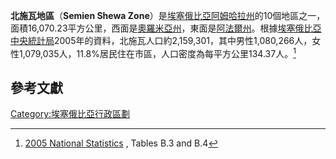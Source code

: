 {{For|奧羅米亞州的北施瓦地區|北施瓦地區 (奧羅米亞州)}}

'''北施瓦地區'''（'''Semien Shewa Zone'''）是[[埃塞俄比亞|埃塞俄比亞]][[阿姆哈拉州|阿姆哈拉州]]的10個地區之一，面積16,070.23平方公里，西面是[[奧羅米亞州|奧羅米亞州]]，東面是[[阿法爾州|阿法爾州]]。根據[[埃塞俄比亞中央統計局|埃塞俄比亞中央統計局]]2005年的資料，北施瓦人口約2,159,301，其中男性1,080,266人，女性1,079,035人，11.8%居民住在市區，人口密度為每平方公里134.37人。<ref>[http://www.csa.gov.et/surveys/National%20statistics/national%20statistics%202005/Population.pdf 2005 National Statistics] {{Wayback|url=http://www.csa.gov.et/surveys/National%20statistics/national%20statistics%202005/Population.pdf |date=20091113212038 }}, Tables B.3 and B.4</ref>

==參考文獻==
{{Reflist}}

{{coord|display=title}}
{{ethiopia-geo-stub}}
{{Amhara divisions}}

[[Category:埃塞俄比亞行政區劃|Category:埃塞俄比亞行政區劃]]